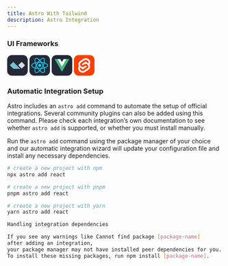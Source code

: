 ```yaml
---
title: Astro With Tailwind
description: Astro Integration
---
```



### UI Frameworks

<CardGrid>
<Card title="@astrojs/alpinejs">
<svg class="w-12 h-12 py-4 mx-auto" xmlns="http://www.w3.org/2000/svg" width="48" height="48" viewBox="0 0 256 256"><g fill="none"><rect width="256" height="256" fill="#242938" rx="60"/><path fill="#D8DEE9" fill-rule="evenodd" d="M180.778 84L223 126.037l-42.222 42.037l-42.223-42.037z" clip-rule="evenodd"/><path fill="#77C1D2" fill-rule="evenodd" d="m75.222 84l87.532 87.148H78.31L33 126.037z" clip-rule="evenodd"/></g></svg>
</Card>
<Card title="@astrojs/react">
<svg class="w-12 h-12 py-4 mx-auto" xmlns="http://www.w3.org/2000/svg" width="48" height="48" viewBox="0 0 256 256"><g fill="none"><rect width="256" height="256" fill="#242938" rx="60"/><path fill="#00D8FF" d="M128.001 146.951c10.304 0 18.656-8.353 18.656-18.656c0-10.303-8.352-18.656-18.656-18.656c-10.303 0-18.656 8.353-18.656 18.656c0 10.303 8.353 18.656 18.656 18.656"/><path stroke="#00D8FF" stroke-width="8.911" d="M128.002 90.363c25.048 0 48.317 3.594 65.862 9.635C215.003 107.275 228 118.306 228 128.295c0 10.409-13.774 22.128-36.475 29.649c-17.162 5.686-39.746 8.654-63.523 8.654c-24.378 0-47.463-2.786-64.819-8.717C41.225 150.376 28 138.506 28 128.295c0-9.908 12.41-20.854 33.252-28.12c17.61-6.14 41.453-9.812 66.746-9.812z" clip-rule="evenodd"/><path stroke="#00D8FF" stroke-width="8.911" d="M94.981 109.438c12.514-21.698 27.251-40.06 41.249-52.24c16.864-14.677 32.914-20.425 41.566-15.436c9.017 5.2 12.288 22.988 7.463 46.41c-3.645 17.707-12.359 38.753-24.238 59.351c-12.179 21.118-26.124 39.724-39.931 51.792c-17.471 15.272-34.362 20.799-43.207 15.698c-8.583-4.946-11.865-21.167-7.747-42.852c3.479-18.323 12.21-40.812 24.841-62.723z" clip-rule="evenodd"/><path stroke="#00D8FF" stroke-width="8.911" d="M95.012 147.578c-12.549-21.674-21.093-43.616-24.659-61.826c-4.293-21.941-1.258-38.716 7.387-43.72c9.009-5.216 26.052.834 43.934 16.712c13.52 12.004 27.403 30.061 39.316 50.639c12.214 21.098 21.368 42.473 24.929 60.461c4.506 22.764.859 40.157-7.978 45.272c-8.574 4.964-24.265-.291-40.996-14.689c-14.136-12.164-29.26-30.959-41.933-52.849Z" clip-rule="evenodd"/></g></svg>
</Card>
<Card title="@astrojs/vue">
<svg class="w-12 h-12 py-4 mx-auto" xmlns="http://www.w3.org/2000/svg" width="48" height="48" viewBox="0 0 256 256"><g fill="none"><rect width="256" height="256" fill="#242938" rx="60"/><path fill="#41B883" d="M182 50h36l-90 155.25L38 50h68.85L128 86l20.7-36z"/><path fill="#41B883" d="m38 50l90 155.25L218 50h-36l-54 93.15L73.55 50z"/><path fill="#fff" d="M73.55 50L128 143.6L182 50h-33.3L128 86l-21.15-36z"/></g></svg>
</Card>
<Card title="@astrojs/svelte">
<svg class="w-12 h-12 py-4 mx-auto" xmlns="http://www.w3.org/2000/svg" width="48" height="48" viewBox="0 0 256 256"><g fill="none"><rect width="256" height="256" fill="#FF3E00" rx="60"/><g clip-path="url(#skillIconsSvelte0)"><path fill="#fff" d="M193.034 61.797c-16.627-23.95-49.729-30.966-73.525-15.865L77.559 72.78c-11.44 7.17-19.372 18.915-21.66 32.186c-1.984 11.136-.306 22.576 5.033 32.492c-3.66 5.491-6.102 11.593-7.17 18c-2.44 13.576.764 27.61 8.696 38.745c16.78 23.95 49.728 30.966 73.525 15.865l41.949-26.695c11.441-7.17 19.373-18.915 21.661-32.187c1.983-11.135.305-22.576-5.034-32.491c3.661-5.492 6.102-11.593 7.17-18c2.593-13.729-.61-27.763-8.695-38.898"/><path fill="#FF3E00" d="M115.39 196.491a33.248 33.248 0 0 1-35.695-13.271c-4.881-6.712-6.712-15.101-5.34-23.339c.306-1.373.611-2.593.916-3.966l.763-2.44L78.169 155a55.63 55.63 0 0 0 16.475 8.237l1.525.458l-.152 1.525c-.153 2.136.458 4.424 1.678 6.255c2.441 3.508 6.712 5.186 10.83 4.118c.916-.305 1.831-.61 2.594-1.068l41.796-26.695c2.136-1.372 3.509-3.355 3.966-5.796c.458-2.441-.152-5.034-1.525-7.017c-2.441-3.509-6.712-5.034-10.831-3.966c-.915.305-1.83.61-2.593 1.068l-16.017 10.22c-2.593 1.678-5.491 2.898-8.542 3.661a33.252 33.252 0 0 1-35.695-13.271c-4.729-6.712-6.712-15.102-5.186-23.339c1.372-7.932 6.254-15.102 13.118-19.373l41.949-26.695c2.593-1.678 5.492-2.898 8.543-3.814a33.25 33.25 0 0 1 35.695 13.272c4.881 6.712 6.711 15.101 5.339 23.339c-.306 1.373-.611 2.593-1.068 3.966l-.763 2.44l-2.136-1.525a55.627 55.627 0 0 0-16.474-8.237l-1.526-.458l.153-1.525c.153-2.136-.458-4.424-1.678-6.255c-2.441-3.508-6.712-5.034-10.83-3.966c-.916.305-1.831.61-2.594 1.068l-41.796 26.695c-2.136 1.373-3.509 3.356-3.966 5.797c-.458 2.44.152 5.034 1.525 7.017c2.441 3.508 6.712 5.033 10.831 3.966c.915-.305 1.83-.611 2.593-1.068l16.017-10.22c2.593-1.678 5.491-2.899 8.542-3.814a33.248 33.248 0 0 1 35.695 13.271c4.881 6.712 6.712 15.102 5.339 23.339c-1.373 7.932-6.254 15.102-13.119 19.373l-41.949 26.695c-2.593 1.678-5.491 2.898-8.542 3.813"/></g><defs><clipPath id="skillIconsSvelte0"><path fill="#fff" d="M53 38h149.644v180H53z"/></clipPath></defs></g></svg>
</Card>

</CardGrid>

### Automatic Integration Setup

Astro includes an ```astro add``` command to automate the setup of official integrations. Several community plugins can also be added using this command. Please check each integration’s own documentation to see whether ```astro add``` is supported, or whether you must install manually.

Run the ```astro add``` command using the package manager of your choice and our automatic integration wizard will update your configuration file and install any necessary dependencies.

<Tabs>
<TabItem label="npm">

```sh
# create a new project with npm
npx astro add react
```

</TabItem>
<TabItem label="pnpm">

```sh
# create a new project with pnpm
pnpm astro add react
```

</TabItem>
<TabItem label="Yarn">

```sh
# create a new project with yarn
yarn astro add react
```

</TabItem>
</Tabs>

```sh
Handling integration dependencies

If you see any warnings like Cannot find package [package-name]
after adding an integration,
your package manager may not have installed peer dependencies for you.
To install these missing packages, run npm install [package-name].
```